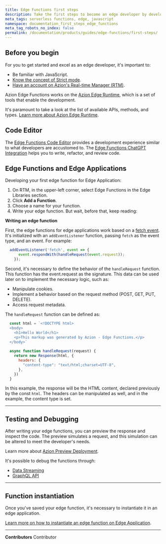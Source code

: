 ```yaml
---
title: Edge Functions first steps
description: Take the first steps to become an edge developer by developing edge functions.
meta_tags: serverless functions, edge, javascript
namespace: documentation_first_steps_edge_functions
meta_tag_robots_no_index: false
permalink: /documentation/products/guides/edge-functions/first-steps/
---
```


## Before you begin

For you to get started and excel as an edge developer, it's important to:

- Be familiar with JavaScript.
- [Know the concept of Strict mode](https://developer.mozilla.org/en-US/docs/Web/JavaScript/Reference/Strict_mode).
- [Have an account on Azion's Real-time Manager (RTM)](/en/documentation/products/accounts/creating-account/).

Azion Edge Functions works on the [Azion Edge Runtime](/en/documentation/products/edge-application/edge-functions/runtime/overview/), which is a set of tools that enable the development.

It's paramount to take a look at the list of available APIs, methods, and types. [Learn more about Azion Edge Runtime](/en/documentation/products/edge-application/edge-functions/runtime/overview/).

## Code Editor

The [Edge Functions Code Editor](/en/documentation/products/edge-application/edge-functions/runtime-api/code-editor/) provides a development experience similar to what developers are accustomed to. The [Edge Functions ChatGPT Integration](/en/documentation/products/edge-application/edge-functions/runtime-api/ai-integration/) helps you to write, refactor, and review code.


## Edge Functions and Edge Applications

Developing your first edge function for Edge Application:

1. On  RTM, in the upper-left corner, select Edge Functions in the Edge Libraries section.
2. Click **Add a Function**.
3. Choose a name for your function.
4. Write your edge function. But wait, before that, keep reading:

**Writing an edge function**

First, the edge functions for edge applications work based on a [fetch event](/en/documentation/products/edge-application/edge-functions/runtime-apis/javascript/fetch/). It's initialized with an `addEventListener` function, passing `fetch` as the event type, and an event. For example:

```javascript
  addEventListener('fetch', event => {
      event.respondWith(handleRequest(event.request));
    });
```

Second, it's necessary to define the behavior of the `handleRequest` function. This function has the event.request as the signature. This data can be used later on to implement the necessary logic, such as:

- Manipulate cookies.
- Implement a behavior based on the request method (POST, GET, PUT, DELETE).
- Access request metadata.

The `handleRequest` function can be defined as:

```javascript
  const html = `<!DOCTYPE html>
  <body>
    <h1>Hello World</h1>
    <p>This markup was generated by Azion - Edge Functions.</p>
  </body>`
  
  async function handleRequest(request) {
    return new Response(html, {
      headers: {
        "content-type": "text/html;charset=UTF-8",
      },
    })
  }
```

In this example, the response will be the HTML content, declared previously by the const `html`. The headers can be manipulated as well, and in the example, the content type is set.

---

## Testing and Debugging

After writing your edge functions, you can preview the response and inspect the code. The preview simulates a request, and this simulation can be altered to meet the developer's needs.

Learn more about [Azion Preview Deployment](/en/documentation/products/edge-application/edge-functions/runtime-api/preview-deployment/).

It's possible to debug the functions through:

- [Data Streaming](/en/documentation/products/guides/debugging-functions-data-streaming/)
- [GraphQL API](/en/documentation/products/guides/debugging-functions-graphql/)

---

## Function instantiation

Once you've saved your edge function, it's necessary to instantiate it in an edge application.

[Learn more on how to instantiate an edge function on Edge Application](/en/documentation/products/edge-application/edge-functions-instances/).



---


**Contributors** <ContributorList>Contributor</ContributorList>
